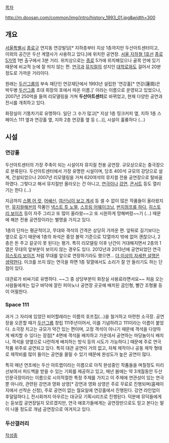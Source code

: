 [[목차]]

http://m.doosan.com/common/img/intro/history_1993_01.jpg&width=300

== 개요 ==
[[서울특별시]] [[종로구]] 연지동 연강빌딩[* 지하층부터 지상 1층까지만 두산아트센터이고, 이외의 공간은 두산 계열사가 사용하고 있다.]에 위치한 공연장. [[서울 지하철 1호선]] [[종로5가역]] 1번 출구에서 3분 거리. 위치상으로는 [[종로]] 5가에 위치해있으나 골목 안에 있기 때문에 비교적 눈에 잘 띄지 않는 편. [[연극]]과 [[뮤지컬]]의 성지인 [[대학로(서울)|대학로]]와도 걸어서 20분 정도로 가까운 거리이다.

원래는 [[두산]]그룹의 부속 재단인 연강재단에서 1993년 설립한 '연강홀[* 연강(蓮崗)은 박두병 [[두산]]그룹 초대 회장의 호에서 따온 이름.]' 이라는 이름으로 운영되고 있었으나, 2007년 250억을 들여 리모델링을 거쳐 '''두산아트센터'''로 바뀌었고, 현재 다양한 공연과 전시를 개최하고 있다. 

화장실이 기똥차기로 유명하다. 일단 그 수가 많고[* 지상 1층 띵크커피 옆, 지하 1층 스페이스 111 옆과 연강홀 옆, 지하 2층 연강홀 옆 등 (...)], 시설이 훌륭하다 (...) 

== 시설 ==
=== 연강홀 ===
두산아트센터의 가장 주축이 되는 시설이자 뮤지컬 전용 공연장. 규모상으로는 중극장으로 분류된다. 두산아트센터에서 가장 유명한 시설이며, 당초 400석 규모의 강당으로 설계, 건설되었으나 2007년 리모델링을 거쳐 620여석의 뮤지컬 전용 공연장으로 탈바꿈하였다. 그렇다고 해서 뮤지컬만 올라오는 건 아니고, [[연극]]이나 [[강연]], [[콘서트]] 등도 열리기는 한다 (...)

지금까지 [[스팸 어 랏]], [[어쌔신]], [[여신님이 보고 계셔]] 등 셀 수 없이 많은 작품들이 올라왔지만, [[뮤지컬해븐]]의 작품인 [[넥스트 투 노멀]], [[스프링 어웨이크닝]], [[번지점프를 하다]], [[히스토리 보이즈]] 등이 자주 그리고 또 많이 올라왔~~고 또 시원하게 망해버렸~~기 (...) 때문에 해븐 전용 공연장이라는 별명을 가지고 있다. 

1층의 단차는 평균적이고, 무대와 객석의 간격은 상당히 가까운 편. 앞뒤로 길기보다는 옆으로 길기 때문에 1층의 좌석은 중앙 블럭 기준으로 12열까지 밖에 없어 괜찮으나, 2층은 돈 주고 갈곳이 못 된다는 평가. 특히 리모델링 이후 난간이 거대해지면서 2층의 1열은 무대의 앞부분이 보이지 않는 경우도 있다. 2012년과 2013년에 공연되었던 연극 [[히스토리 보이즈]] 처럼 무대를 앞으로 연장하기라도 했으면... [[더 이상의 자세한 설명은 생략한다]]. 이크를 쓰지 않는 연극을 하면 1층 뒷열에서도 소리가 잘 안 들리기도 하는 단점이 있다. 

대관료가 비싸기로 유명하다. ~~그 중 상당부분이 화장실 사용료라면서요~~ 처음 오는 사람들에게는 입구 바닥에 깔린 피아노나 공연장 곳곳에 배치된 곰인형, 빨간 조형물 등이 어필한다. 

=== Space 111 ===
과거 그 자리에 있었던 비어할레라는 이름의 호프집(...)을 철거하고 마련한 소극장. 공연장을 오픈할 때가 [[두산]]그룹 창립 111주년이어서, 이를 기념하려고 111이라는 이름이 붙었다. 소극장 치고는 규모가 약간 있는 편이며, 고정 객석이 아니기 때문에 객석을 다양하게 배치할 수 있다는 장점[* 4면에 객석을 배치하고 가운데서 공연하는 마당놀이식 배치나, 객석을 양옆으로 나란하게 배치하는 방식 등의 시도가 가능하다.] 때문에 주로 연극 작품 위주로 공연되고 있다. 특히 대관 공연이 거의 없고, 자체 제작이나 공동 제작 형태로 제작비를 많이 들이는 공연을 올릴 수 있기 때문에 완성도가 높은 공연이 많다. 

특히 매년 연초에는 두산 아트랩이라는 이름으로 아직 완성중인 작품들을 며칠정도 미리 선보여서 피드백을 받을 수 있는 기회를 제공하고 있고, 매년 봄에는 약 3개월동안 두산인문극장이라는 이름으로 시의적절한 특정 주제를 가지고 이 주제에 연관성이 있는 연극 뿐 아니라, 관련된 강연과 영화 상영[* 강연과 영화 상영은 주로 무료로 진행되며(홈페이지에서 선착순 신청), 주로 공연이 없는 월요일에 연강홀에서 진행된다. 강연 라인업이 후덜덜하다.], 전시회까지 아우르는 대규모 기획시리즈로 진행된다. 
덕분에 뮤덕들에게는 듣보잡 공연장일지 모르겠지만, 연극 애호가들에게는 공연장만으로도 믿고 본다는 말이 나올 정도로 개념 공연장으로 여겨지고 있다. 

=== 두산갤러리 ===

[[작성중]] 
